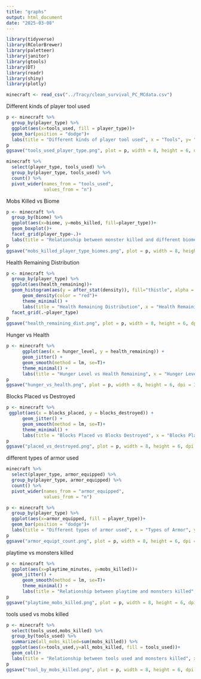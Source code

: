 ```yaml
---
title: "graphs"
output: html_document
date: "2025-03-08"
---
```

```r
library(tidyverse)
library(RColorBrewer)
library(paletteer)
library(janitor)
library(gtools)
library(DT)
library(readr)
library(shiny)
library(plotly)
```


```r
minecraft <- read_csv("../Tracy/clean_survival_PC_MCdata.csv")
```
Different kinds of player tool used
```r
p <- minecraft %>% 
  group_by(player_type) %>% 
  ggplot(aes(x=tools_used, fill = player_type))+
  geom_bar(position = "dodge")+
  labs(title = "Different kinds of player tool used", x = "Tools", y= "number of players")
p
ggsave("tools_used_player_type.png", plot = p, width = 8, height = 6, dpi = 300)
```

```r
minecraft %>% 
  select(player_type, tools_used) %>% 
  group_by(player_type, tools_used) %>% 
  count() %>% 
  pivot_wider(names_from = "tools_used",
              values_from = "n")
```

Mobs Killed vs Biome
```r
p <- minecraft %>% 
  group_by(biome) %>% 
  ggplot(aes(x=biome, y=mobs_killed, fill=player_type))+
  geom_boxplot()+
  facet_grid(player_type~.)+
  labs(title = "Relationship between monster killed and different biomes", x = "Biomes", y= "monsters killed")
p
ggsave("mobs_killed_player_type_biomes.png", plot = p, width = 8, height = 6, dpi = 300)
```

Health Remaining Distribution
```r
p <- minecraft %>% 
  group_by(player_type) %>% 
  ggplot(aes(health_remaining))+
  geom_histogram(aes(y = after_stat(density)), fill="thistle", alpha = 0.4, color = "grey", bins = 20)+
      geom_density(color = "red")+
      theme_minimal() +
      labs(title = "Health Remaining Distribution", x = "Health Remaining")+
  facet_grid(.~player_type)
p
ggsave("health_remaining_dist.png", plot = p, width = 8, height = 6, dpi = 300)
```
Hunger vs Health
```r
p <- minecraft %>% 
      ggplot(aes(x = hunger_level, y = health_remaining)) +
      geom_jitter() +
      geom_smooth(method = lm, se=T)+
      theme_minimal() +
      labs(title = "Hunger Level vs Health Remaining", x = "Hunger Level", y = "Health Remaining")
p
ggsave("hunger_vs_health.png", plot = p, width = 8, height = 6, dpi = 300)
```

Blocks Placed vs Destroyed
```r
p <- minecraft %>% 
 ggplot(aes(x = blocks_placed, y = blocks_destroyed)) +
      geom_jitter() +
      geom_smooth(method = lm, se=T)+
      theme_minimal() +
      labs(title = "Blocks Placed vs Blocks Destroyed", x = "Blocks Placed", y = "Blocks Destroyed")
p
ggsave("placed_vs_destroyed.png", plot = p, width = 8, height = 6, dpi = 300)
```
different types of armor used
```r
minecraft %>% 
  select(player_type, armor_equipped) %>% 
  group_by(player_type, armor_equipped) %>% 
  count() %>% 
  pivot_wider(names_from = "armor_equipped",
              values_from = "n")
```

```r
p <- minecraft %>% 
  group_by(player_type) %>% 
  ggplot(aes(x=armor_equipped, fill = player_type))+
  geom_bar(position = "dodge")+
  labs(title = "Different types of armor used", x = "Types of Armor", y = "number of people")
p
ggsave("armor_equipt_count.png", plot = p, width = 8, height = 6, dpi = 300)
```

playtime vs monsters killed
```r
p <- minecraft %>% 
  ggplot(aes(x=playtime_minutes, y=mobs_killed))+
  geom_jitter() +
      geom_smooth(method = lm, se=T)+
      theme_minimal() +
      labs(title = "Relationship between playtime and monsters killed", x = "playtime (min)", y = "monsters killed")
p
ggsave("playtime_mobs_killed.png", plot = p, width = 8, height = 6, dpi = 300)
```

tools used vs mobs killed
```r
p <- minecraft %>% 
  select(tools_used,mobs_killed) %>%
  group_by(tools_used) %>% 
  summarize(all_mobs_killed=sum(mobs_killed)) %>% 
  ggplot(aes(x=tools_used,y=all_mobs_killed, fill = tools_used))+
  geom_col()+
  labs(title = "Relationship between tools used and monsters killed", x = "tools", y = "monsters killed")
p
ggsave("tool_by_mobs_killed.png", plot = p, width = 8, height = 6, dpi = 300)
```

